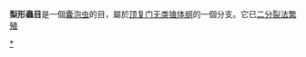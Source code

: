 {{Automatic taxobox
| taxon = Piroplasmida
| authority = 
| image = Babiesa spp.jpg
| subdivision_ranks= 科
| subdivision =
[[巴貝斯科|巴貝斯科]]<br>
*''[[巴倍蟲屬|巴倍蟲屬]]''
[[泰勒科|泰勒科]]<br>
*''[[Theileria|Theileria]]''
[[Dactylosomatidae|Dactylosomatidae]]<br>
*''[[Dactylosoma|Dactylosoma]]''[http://www.blackwell-synergy.com/doi/abs/10.1111/j.1550-7408.1964.tb01792.x]
}}
'''梨形蟲目'''是一個[[囊泡虫类|囊泡虫]]的目，屬於[[顶复门|顶复门]][[无类锥体纲|无类锥体纲]]的一個分支。它已[[二分裂法|二分裂法]][[繁殖|繁殖]]
{{Taxonbar|from=Q1656634}}


[[Category:梨形虫目|*]]


{{生物小作品}}